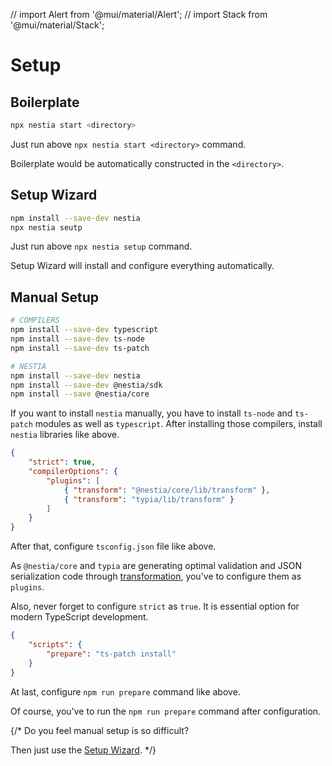 // import Alert from '@mui/material/Alert';
// import Stack from '@mui/material/Stack';

# Setup
## Boilerplate
```bash
npx nestia start <directory>
```

Just run above `npx nestia start <directory>` command.

Boilerplate would be automatically constructed in the `<directory>`.




## Setup Wizard
```bash
npm install --save-dev nestia
npx nestia seutp
```

Just run above `npx nestia setup` command.

Setup Wizard will install and configure everything automatically.




## Manual Setup
```bash
# COMPILERS
npm install --save-dev typescript
npm install --save-dev ts-node
npm install --save-dev ts-patch

# NESTIA
npm install --save-dev nestia
npm install --save-dev @nestia/sdk
npm install --save @nestia/core
```

If you want to install `nestia` manually, you have to install `ts-node` and `ts-patch` modules as well as `typescript`. After installing those compilers, install `nestia` libraries like above.

```json fileName="tsconfig.json"
{
    "strict": true,
    "compilerOptions": {
        "plugins": [
            { "transform": "@nestia/core/lib/transform" },
            { "transform": "typia/lib/transform" }
        ]
    }
}
```

After that, configure `tsconfig.json` file like above.

As `@nestia/core` and `typia` are generating optimal validation and JSON serialization code through [transformation](https://typia.io/docs/setup/#transformation), you've to configure them as `plugins`. 

Also, never forget to configure `strict` as `true`. It is essential option for modern TypeScript development.

```json fileName="package.json"
{
    "scripts": {
        "prepare": "ts-patch install"
    }
}
```

At last, configure `npm run prepare` command like above. 

Of course, you've to run the `npm run prepare` command after configuration.

{/* <Alert severity="info">
Do you feel manual setup is so difficult? 

Then just use the [Setup Wizard](#setup-wizard).
</Alert> */}